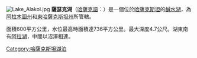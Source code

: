 {{unreferenced|time=2009-12-15T13:16:19+00:00}}
{{Infobox_lake
 |lake_name = 薩瑟克湖<br/> Сасықкөл
 |image_lake = 
 |caption_lake = 
 |image_bathymetry = 
 |caption_bathymetry = 
 |location = 
 |coords = {{coord|46|35|0|N|81|0|0|E|type:waterbody_region:KZ|display=inline,title}}
 |type = 
 |inflow = 
 |outflow = 
 |catchment = 
 |basin_countries = {{KAZ}}
 |length = 
 |width = 
 |area = [[1_E8_m²|600 km²]] (最大面積736 km²)
 |depth = 3.3 m
 |max-depth = 4.7 m
 |volume = 
 |residence_time = 
 |shore = 
 |elevation = 
 |islands = 
 |cities = 
}}
[[File:Lake_Alakol.jpg|thumb]]
'''薩瑟克湖'''（[[哈薩克語|哈薩克語]]：{{rtl-lang|kk|Сасықкқөл}}）是一個位於[[哈薩克斯坦|哈薩克斯坦]]的[[鹹水湖|鹹水湖]]，為[[阿拉木圖州|阿拉木圖州]]和[[東哈薩克斯坦州|東哈薩克斯坦州]]所管轄。

面積600平方公里，水位最高時面積達736平方公里。最大深度4.7公尺。湖東南有[[阿拉湖|阿拉湖]]，中間以沼澤相連。

[[Category:哈薩克斯坦湖泊|Category:哈薩克斯坦湖泊]]